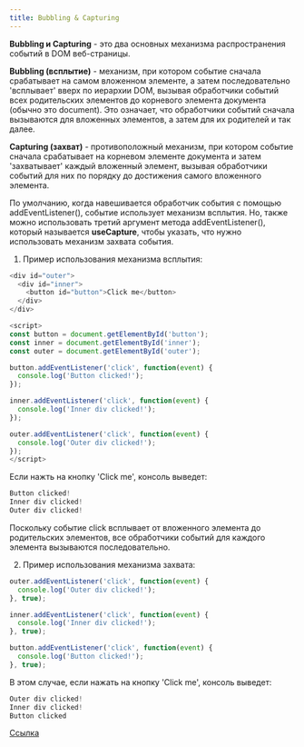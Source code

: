```yaml
---
title: Bubbling & Capturing
---
```


**Bubbling и Capturing** - это два основных механизма распространения событий в DOM веб-страницы.

**Bubbling (всплытие)** - механизм, при котором событие сначала срабатывает на самом вложенном элементе, а затем последовательно 'всплывает' вверх по иерархии DOM, вызывая обработчики событий всех родительских элементов до корневого элемента документа (обычно это document). Это означает, что обработчики событий сначала вызываются для вложенных элементов, а затем для их родителей и так далее.

**Capturing (захват)** - противоположный механизм, при котором событие сначала срабатывает на корневом элементе документа и затем 'захватывает' каждый вложенный элемент, вызывая обработчики событий для них по порядку до достижения самого вложенного элемента.

По умолчанию, когда навешивается обработчик события с помощью addEventListener(), событие использует механизм всплытия. Но, также можно использовать третий аргумент метода addEventListener(), который называется **useCapture**, чтобы указать, что нужно использовать механизм захвата события.

1. Пример использования механизма всплытия:

```javascript
<div id="outer">
  <div id="inner">
    <button id="button">Click me</button>
  </div>
</div>

<script>
const button = document.getElementById('button');
const inner = document.getElementById('inner');
const outer = document.getElementById('outer');

button.addEventListener('click', function(event) {
  console.log('Button clicked!');
});

inner.addEventListener('click', function(event) {
  console.log('Inner div clicked!');
});

outer.addEventListener('click', function(event) {
  console.log('Outer div clicked!');
});
</script>
```

Если нажть на кнопку 'Click me', консоль выведет:

```javascript
Button clicked!
Inner div clicked!
Outer div clicked!
```

Поскольку событие click всплывает от вложенного элемента до родительских элементов, все обработчики событий для каждого элемента вызываются последовательно.

2. Пример использования механизма захвата:

```javascript
outer.addEventListener('click', function(event) {
  console.log('Outer div clicked!');
}, true);

inner.addEventListener('click', function(event) {
  console.log('Inner div clicked!');
}, true);

button.addEventListener('click', function(event) {
  console.log('Button clicked!');
}, true);
```

В этом случае, если нажать на кнопку 'Click me', консоль выведет:

```javascript
Outer div clicked!
Inner div clicked!
Button clicked
```


[Ссылка](https://learn.javascript.ru/bubbling-and-capturing)